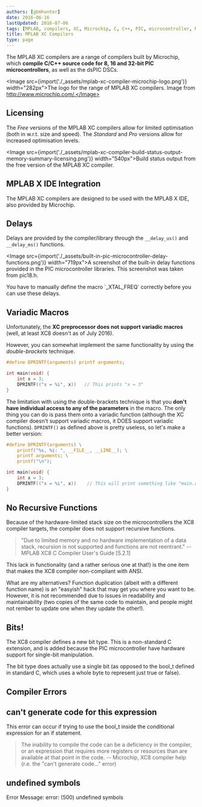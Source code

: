 ```yaml
---
authors: [gbmhunter]
date: 2016-06-16
lastUpdated: 2016-07-06
tags: [MPLAB, compilers, XC, Microchip, C, C++, PIC, microcontroller, MPLAB X, IDEs, licensing, variadic macro, compiler error]
title: MPLAB XC Compilers
type: page
---
```


The MPLAB XC compilers are a range of compilers built by Microchip, which **compile C/C++ source code for 8, 16 and 32-bit PIC microcontrollers**, as well as the dsPIC DSCs.

<Image src={import('./_assets/mplab-xc-compiler-microchip-logo.png')} width="282px">The logo for the range of MPLAB XC compilers. Image from http://www.microchip.com/.</Image>

## Licensing

The _Free_ versions of the MPLAB XC compilers allow for limited optimisation (both in w.r.t. size and speed). The _Standard_ and _Pro_ versions allow for increased optimisation levels.

<Image src={import('./_assets/mplab-xc-compiler-build-status-output-memory-summary-licensing.png')} width="540px">Build status output from the free version of the MPLAB XC compiler.</Image>

## MPLAB X IDE Integration

The MPLAB XC compilers are designed to be used with the MPLAB X IDE, also provided by Microchip.

## Delays

Delays are provided by the compiler/library through the `__delay_us()` and `__delay_ms()` functions.

<Image src={import('./_assets/built-in-pic-microcontroller-delay-functions.png')} width="719px">A screenshot of the built-in delay functions provided in the PIC microcontroller libraries. This screenshot was taken from pic18.h.</Image>

<Aside type="note">
You have to manually define the macro `_XTAL_FREQ` correctly before you can use these delays.
</Aside>

## Variadic Macros

Unfortunately, the **XC preprocessor does not support variadic macros** (well, at least XC8 doesn't as of July 2016).

However, you can somewhat implement the same functionality by using the _double-brackets_ technique.

```c
#define DPRINTF(arguments) printf arguments;

int main(void) {
    int x = 3;
    DPRINTF(("x = %i", x))   // This prints "x = 3"
}
```

The limitation with using the double-brackets technique is that you **don't have individual access to any of the parameters** in the macro. The only thing you can do is pass them onto a variadic function (although the XC compiler doesn't support variadic macros, it DOES support variadic functions). `DPRINTF()` as defined above is pretty useless, so let's make a better version:
    
```c
#define DPRINTF(arguments) \
    printf("%s, %i: ", __FILE__, __LINE__); \
    printf arguments; \
    printf("\n");

int main(void) {
    int x = 3;
    DPRINTF(("x = %i", x))    // This will print something like "main.c, 23: x = 3"
}
```

## No Recursive Functions

Because of the hardware-limited stack size on the microcontrollers the XC8 compiler targets, the compiler does not support recursive functions.

> "Due to limited memory and no hardware implementation of a data stack, recursion is not supported and functions are not reentrant." -- MPLAB XC8 C Compiler User's Guide [5.2.1]

This lack in functionality (and a rather serious one at that!) is the one item that makes the XC8 compiler non-compliant with ANSI.

What are my alternatives? Function duplication (albeit with a different function name) is an "easyish" hack that may get you where you want to be. However, it is not recommended due to issues in readability and maintainability (two copies of the same code to maintain, and people might not rember to update one when they update the other!).

## Bits!

The XC8 compiler defines a new bit type. This is a non-standard C extension, and is added because the PIC microcontroller have hardware support for single-bit manipulation.

The bit type does actually use a single bit (as opposed to the bool_t defined in standard C, which uses a whole byte to represent just true or false).

## Compiler Errors

## can't generate code for this expression

This error can occur if trying to use the bool_t inside the conditional expression for an  if statement.

> The inability to compile the code can be a deficiency in the compiler, or an expression that requires more registers or resources than are available at that point in the code. -- Microchip, XC8 compiler help (r.e. the "can't generate code..." error)

## undefined symbols

Error Message: error: (500) undefined symbols
